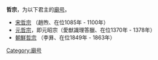 '''哲宗'''，为以下君主的[[廟号|廟号]]。
* [[宋哲宗|宋哲宗]] （趙煦、在位1085年 - 1100年）
* [[元哲宗|元哲宗]]，即元昭宗（愛猷識理答臘、在位1370年 - 1378年）
* [[朝鮮哲宗|朝鮮哲宗]] （李昪、在位1849年 - 1863年）

{{disambig|cat=庙号消歧义}}

[[Category:廟号|Category:廟号]]